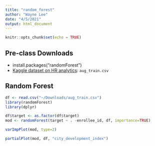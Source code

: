 ```yaml
---
title: "random_forest"
author: "Wayne Lee"
date: "4/5/2021"
output: html_document
---
```


```r
knitr::opts_chunk$set(echo = TRUE)
```


## Pre-class Downloads
- install.packages("randomForest")
- [Kaggle dataset on HR analytics](https://www.kaggle.com/arashnic/hr-analytics-job-change-of-data-scientists?select=aug_train.csv): `aug_train.csv`

## Random Forest

```r
df <- read.csv("~/Downloads/aug_train.csv")
library(randomForest)
library(dplyr)

df$target <- as.factor(df$target)
mod <- randomForest(target ~ . -enrollee_id, df, importance=TRUE)

varImpPlot(mod, type=2)

partialPlot(mod, df, "city_development_index")
```